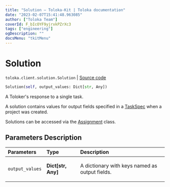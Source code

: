 ```yaml
---
title: "Solution — Toloka-Kit | Toloka documentation"
date: "2023-02-07T15:41:48.963085"
author: ["Toloka Team"]
coverId: F_bIcOYF9yjrxkPZrXc3
tags: ["engineering"]
ogDescription: ""
docsMenu: "tkitMenu"
---
```


# Solution
`toloka.client.solution.Solution` | [Source code](https://github.com/Toloka/toloka-kit/blob/v1.1.3/src/client/solution.py#L6)

```python
Solution(self, output_values: Dict[str, Any])
```

A Toloker's response to a single task.

A solution contains values for output fields specified in a [TaskSpec](/docs/toloka-kit/reference/toloka.client.project.task_spec.TaskSpec) when a project was created.

Solutions can be accessed via the [Assignment](/docs/toloka-kit/reference/toloka.client.assignment.Assignment) class.

## Parameters Description

| Parameters | Type | Description |
| :----------| :----| :-----------|
`output_values`|**Dict\[str, Any\]**|<p>A dictionary with keys named as output fields.</p>
